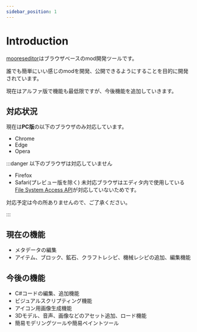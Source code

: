 ```yaml
---
sidebar_position: 1
---
```


# Introduction
[mooreseditor](https://editor.moores.tech/)はブラウザベースのmod開発ツールです。

誰でも簡単にいい感じのmodを開発、公開できるようにすることを目的に開発されています。

現在はアルファ版で機能も最低限ですが、今後機能を追加していきます。

## 対応状況
現在は**PC版**の以下のブラウザのみ対応しています。
- Chrome
- Edge
- Opera

:::danger 以下のブラウザは対応していません

- Firefox
- Safari(プレビュー版を除く)
未対応ブラウザはエディタ内で使用している[File System Access API](https://developer.mozilla.org/en-US/docs/Web/API/File_System_Access_API)が対応していないためです。

対応予定は今の所ありませんので、ご了承ください。

:::




## 現在の機能
- メタデータの編集
- アイテム、ブロック、鉱石、クラフトレシピ、機械レシピの追加、編集機能

## 今後の機能
- C#コードの編集、追加機能
- ビジュアルスクリプティング機能
- アイコン用画像生成機能
- 3Dモデル、音声、画像などのアセット追加、ロード機能
- 簡易モデリングツールや簡易ペイントツール